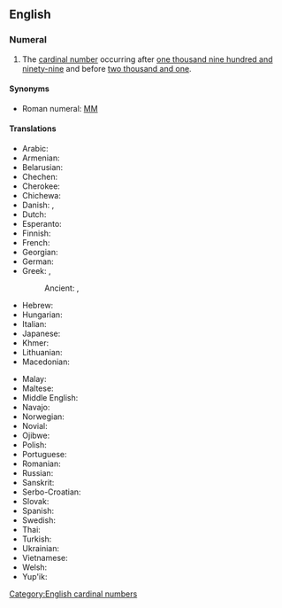 ==English==

===Numeral===
{{head|en|numeral}}

# The [[cardinal number]] occurring after [[one thousand nine hundred and ninety-nine]] and before [[two thousand and one]].

====Synonyms====
* Roman numeral: [[MM]]

====Translations====
{{trans-top|cardinal number}}
* Arabic: {{t|ar|أَلْفَان}}
* Armenian: {{t|hy|երկու հազար}}
* Belarusian: {{t|be|дзве ты́сячы|f|sc=Cyrl}}
* Chechen: {{t|ce|ши эзар}}
* Cherokee: {{t|chr|ᏔᎵ ᎢᏯᎦᏴᎵ}}
* Chichewa: {{t|ny|zikwi ziwiri}}
* Danish: {{t|da|to tusind|n}}, {{t|da|to tusinde|n}}
* Dutch: {{t+|nl|tweeduizend|f}}
* Esperanto: {{t|eo|du mil}}
* Finnish: {{t+|fi|kaksituhatta}}
* French: {{t|fr|deux mille}}
* Georgian: {{t|ka|ორი ათასი}}
* German: {{t+|de|zweitausend|f}}
* Greek: {{t+|el|δύο χιλιάδες}}, {{t+|el|δισχίλιοι|p}}
*: Ancient: {{t|grc|δισχίλιοι}}, {{t|grc|͵β}} {{qualifier|numeral}}
* Hebrew: {{t|he|אלפיים|alt=אלפיים \ אַלְפַּיִם|tr='alpáyim}}
* Hungarian: {{t+|hu|kétezer}}
* Italian: {{t+|it|duemila}}
* Japanese: {{t|ja|二千|tr=nisen}}
* Khmer: {{t|km|ពីរពាន់|tr=pii poan|sc=Khmr}}
* Lithuanian: {{t|lt|du tūkstančiai}}
* Macedonian: {{t|mk|две илјади}}
{{trans-mid}}
* Malay: {{t|ms|dua ribu}}
* Maltese: {{t|mt|elfejn}}
* Middle English: {{t|enm|twa thousend}}
* Navajo: {{t|nv|naakidi mííl}}
* Norwegian: {{t|no|to tusen}}
* Novial: {{t|nov|dumil}}
* Ojibwe: {{t|oj|niinzhosagoons}}
* Polish: {{t|pl|dwa tysiące}}
* Portuguese: {{t|pt|dois mil}}
* Romanian: {{t|ro|două mii}}
* Russian: {{t+|ru|две ты́сячи|f}}
* Sanskrit: {{t+|sa|द्विसहस्र}}
* Serbo-Croatian: {{t|sh|dvije hiljad|f|sc=Latn}}
* Slovak: {{t|sk|dvetisíc}}
* Spanish: {{t|es|dos mil|m}}
* Swedish: {{t|sv|två tusen}}
* Thai: {{t|th|สองพัน|tr=sŏng pan}}
* Turkish: {{t|tr|iki bin}}
* Ukrainian: {{t|uk|дві ти́сячі|sc=Cyrl}}
* Vietnamese: {{t|vi|hai ngàn}}
* Welsh: {{t|cy|dwy fil}}
* Yup'ik: {{t|esu|malruk tiissitsaak}}
{{trans-bottom}}

[[Category:English cardinal numbers]]